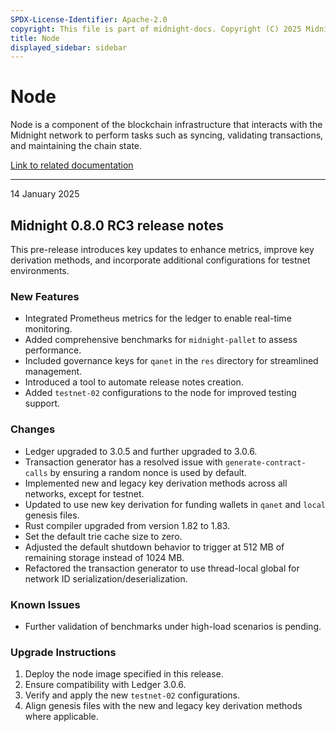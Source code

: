 ```yaml
---
SPDX-License-Identifier: Apache-2.0
copyright: This file is part of midnight-docs. Copyright (C) 2025 Midnight Foundation. Licensed under the Apache License, Version 2.0 (the "License"); You may not use this file except in compliance with the License. You may obtain a copy of the License at http://www.apache.org/licenses/LICENSE-2.0 Unless required by applicable law or agreed to in writing, software distributed under the License is distributed on an "AS IS" BASIS, WITHOUT WARRANTIES OR CONDITIONS OF ANY KIND, either express or implied. See the License for the specific language governing permissions and limitations under the License.
title: Node
displayed_sidebar: sidebar
---
```


# Node

Node is a component of the blockchain infrastructure that interacts with the Midnight network to perform tasks such as syncing, validating transactions, and maintaining the chain state.

[Link to related documentation](../../develop/nodes-and-dapps/node-endpoints)

---

<div 
  style={{
    marginTop: '0',
    fontSize: '1rem',
    fontWeight: 'normal',
    marginBottom: '0.5rem'
  }}
>
  14 January 2025
</div>

## Midnight 0.8.0 RC3 release notes

This pre-release introduces key updates to enhance metrics, improve key derivation methods, and incorporate additional configurations for testnet environments.



### New Features

- Integrated Prometheus metrics for the ledger to enable real-time monitoring.
- Added comprehensive benchmarks for `midnight-pallet` to assess performance.
- Included governance keys for `qanet` in the `res` directory for streamlined management.
- Introduced a tool to automate release notes creation.
- Added `testnet-02` configurations to the node for improved testing support.

### Changes

- Ledger upgraded to 3.0.5 and further upgraded to 3.0.6.
- Transaction generator has a resolved issue with `generate-contract-calls` by ensuring a random nonce is used by default.
- Implemented new and legacy key derivation methods across all networks, except for testnet.
- Updated to use new key derivation for funding wallets in `qanet` and `local` genesis files.
- Rust compiler upgraded from version 1.82 to 1.83.
- Set the default trie cache size to zero.
- Adjusted the default shutdown behavior to trigger at 512 MB of remaining storage instead of 1024 MB.
- Refactored the transaction generator to use thread-local global for network ID serialization/deserialization.


### Known Issues

- Further validation of benchmarks under high-load scenarios is pending.  

### Upgrade Instructions

1. Deploy the node image specified in this release.  
2. Ensure compatibility with Ledger 3.0.6.  
3. Verify and apply the new `testnet-02` configurations.  
4. Align genesis files with the new and legacy key derivation methods where applicable.  
